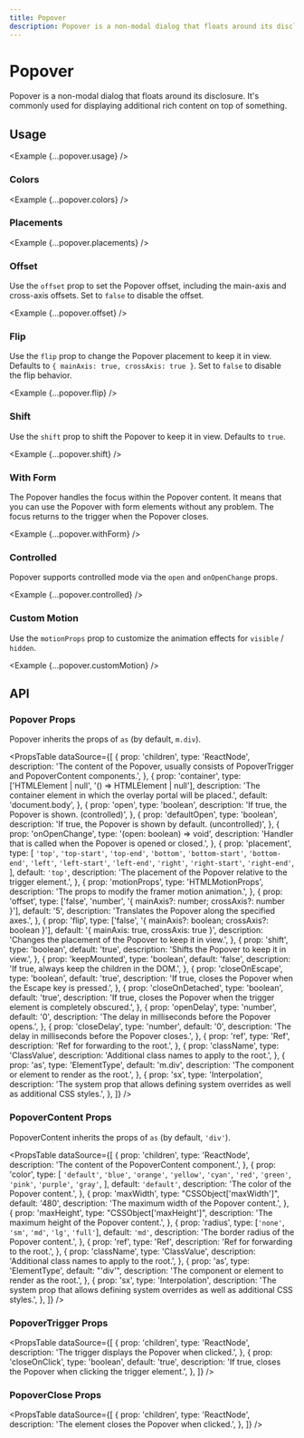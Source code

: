 ```yaml
---
title: Popover
description: Popover is a non-modal dialog that floats around its disclosure. It's commonly used for displaying additional rich content on top of something.
---
```



# Popover

Popover is a non-modal dialog that floats around its disclosure. It's commonly used for displaying additional rich content on top of something.

<ComponentLinks component='popover' />

## Usage

<Example {...popover.usage} />

### Colors

<Example {...popover.colors} />

### Placements

<Example {...popover.placements} />

### Offset

Use the `offset` prop to set the Popover offset, including the main-axis and cross-axis offsets. Set to `false` to disable the offset.

<Example {...popover.offset} />

### Flip

Use the `flip` prop to change the Popover placement to keep it in view. Defaults to `{ mainAxis: true, crossAxis: true }`. Set to `false` to disable the flip behavior.

<Example {...popover.flip} />

### Shift

Use the `shift` prop to shift the Popover to keep it in view. Defaults to `true`.

<Example {...popover.shift} />

### With Form

The Popover handles the focus within the Popover content. It means that you can use the Popover with form elements without any problem. The focus returns to the trigger when the Popover closes.

<Example {...popover.withForm} />

### Controlled

Popover supports controlled mode via the `open` and `onOpenChange` props.

<Example {...popover.controlled} />

### Custom Motion

Use the `motionProps` prop to customize the animation effects for `visible` / `hidden`.

<Example {...popover.customMotion} />

## API

### Popover Props

Popover inherits the props of `as` (by default, `m.div`).

<PropsTable
  dataSource={[
    {
      prop: 'children',
      type: 'ReactNode',
      description:
        'The content of the Popover, usually consists of PopoverTrigger and PopoverContent components.',
    },
    {
      prop: 'container',
      type: ['HTMLElement | null', '() => HTMLElement | null'],
      description:
        'The container element in which the overlay portal will be placed.',
      default: 'document.body',
    },
    {
      prop: 'open',
      type: 'boolean',
      description: 'If true, the Popover is shown. (controlled)',
    },
    {
      prop: 'defaultOpen',
      type: 'boolean',
      description: 'If true, the Popover is shown by default. (uncontrolled)',
    },
    {
      prop: 'onOpenChange',
      type: '(open: boolean) => void',
      description:
        'Handler that is called when the Popover is opened or closed.',
    },
    {
      prop: 'placement',
      type: [
        `'top'`,
        `'top-start'`,
        `'top-end'`,
        `'bottom'`,
        `'bottom-start'`,
        `'bottom-end'`,
        `'left'`,
        `'left-start'`,
        `'left-end'`,
        `'right'`,
        `'right-start'`,
        `'right-end'`,
      ],
      default: `'top'`,
      description:
        'The placement of the Popover relative to the trigger element.',
    },
    {
      prop: 'motionProps',
      type: 'HTMLMotionProps',
      description: 'The props to modify the framer motion animation.',
    },
    {
      prop: 'offset',
      type: ['false', 'number', '{ mainAxis?: number; crossAxis?: number }'],
      default: '5',
      description: 'Translates the Popover along the specified axes.',
    },
    {
      prop: 'flip',
      type: ['false', '{ mainAxis?: boolean; crossAxis?: boolean }'],
      default: '{ mainAxis: true, crossAxis: true }',
      description: 'Changes the placement of the Popover to keep it in view.',
    },
    {
      prop: 'shift',
      type: 'boolean',
      default: 'true',
      description: 'Shifts the Popover to keep it in view.',
    },
    {
      prop: 'keepMounted',
      type: 'boolean',
      default: 'false',
      description: 'If true, always keep the children in the DOM.',
    },
    {
      prop: 'closeOnEscape',
      type: 'boolean',
      default: 'true',
      description:
        'If true, closes the Popover when the Escape key is pressed.',
    },
    {
      prop: 'closeOnDetached',
      type: 'boolean',
      default: 'true',
      description:
        'If true, closes the Popover when the trigger element is completely obscured.',
    },
    {
      prop: 'openDelay',
      type: 'number',
      default: '0',
      description: 'The delay in milliseconds before the Popover opens.',
    },
    {
      prop: 'closeDelay',
      type: 'number',
      default: '0',
      description: 'The delay in milliseconds before the Popover closes.',
    },
    {
      prop: 'ref',
      type: 'Ref',
      description: 'Ref for forwarding to the root.',
    },
    {
      prop: 'className',
      type: 'ClassValue',
      description: 'Additional class names to apply to the root.',
    },
    {
      prop: 'as',
      type: 'ElementType',
      default: 'm.div',
      description: 'The component or element to render as the root.',
    },
    {
      prop: 'sx',
      type: 'Interpolation',
      description:
        'The system prop that allows defining system overrides as well as additional CSS styles.',
    },
  ]}
/>

### PopoverContent Props

PopoverContent inherits the props of `as` (by default, `'div'`).

<PropsTable
  dataSource={[
    {
      prop: 'children',
      type: 'ReactNode',
      description: 'The content of the PopoverContent component.',
    },
    {
      prop: 'color',
      type: [
        `'default'`,
        `'blue'`,
        `'orange'`,
        `'yellow'`,
        `'cyan'`,
        `'red'`,
        `'green'`,
        `'pink'`,
        `'purple'`,
        `'gray'`,
      ],
      default: `'default'`,
      description: 'The color of the Popover content.',
    },
    {
      prop: 'maxWidth',
      type: "CSSObject['maxWidth']",
      default: '480',
      description: 'The maximum width of the Popover content.',
    },
    {
      prop: 'maxHeight',
      type: "CSSObject['maxHeight']",
      description: 'The maximum height of the Popover content.',
    },
    {
      prop: 'radius',
      type: [`'none'`, `'sm'`, `'md'`, `'lg'`, `'full'`],
      default: `'md'`,
      description: 'The border radius of the Popover content.',
    },
    {
      prop: 'ref',
      type: 'Ref',
      description: 'Ref for forwarding to the root.',
    },
    {
      prop: 'className',
      type: 'ClassValue',
      description: 'Additional class names to apply to the root.',
    },
    {
      prop: 'as',
      type: 'ElementType',
      default: "'div'",
      description: 'The component or element to render as the root.',
    },
    {
      prop: 'sx',
      type: 'Interpolation',
      description:
        'The system prop that allows defining system overrides as well as additional CSS styles.',
    },
  ]}
/>

### PopoverTrigger Props

<PropsTable
  dataSource={[
    {
      prop: 'children',
      type: 'ReactNode',
      description: 'The trigger displays the Popover when clicked.',
    },
    {
      prop: 'closeOnClick',
      type: 'boolean',
      default: 'true',
      description:
        'If true, closes the Popover when clicking the trigger element.',
    },
  ]}
/>

### PopoverClose Props

<PropsTable
  dataSource={[
    {
      prop: 'children',
      type: 'ReactNode',
      description: 'The element closes the Popover when clicked.',
    },
  ]}
/>
